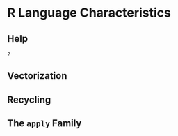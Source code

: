 # R Language Characteristics {#char}

## Help

`?`


## Vectorization

## Recycling

## The `apply` Family

